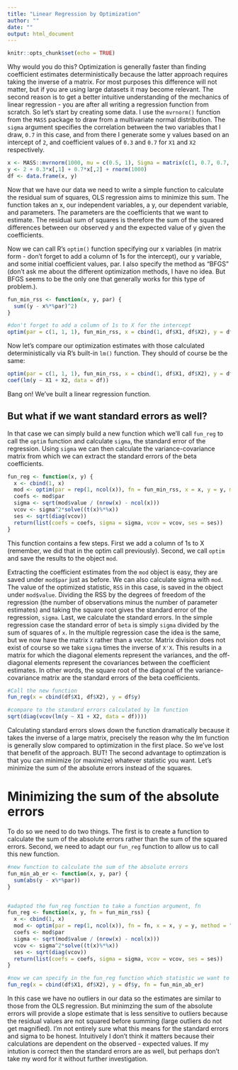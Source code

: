 ```yaml
---
title: "Linear Regression by Optimization"
author: ""
date: ""
output: html_document
---
```


```r
knitr::opts_chunk$set(echo = TRUE)
```



Why would you do this?  Optimization is generally faster than finding coefficient estimates deterministically because the latter approach requires taking the inverse of a matrix.  For most purposes this difference will not matter, but if you are using large datasets it may become relevant.  The second reason is to get a better intuitive understanding of the mechanics of linear regression - you are after all writing a regression function from scratch.  So let's start by creating some data.  I use the ```mvrnorm()``` function from the ```MASS``` package to draw from a multivariate normal distribution.  The ```sigma``` argument specifies the correlation between the two variables that I draw, ```0.7``` in this case, and from there I generate some y values based on an intercept of ```2```, and coefficient values of ```0.3``` and ```0.7``` for ```X1``` and ```X2``` respectively.  


```r
x <- MASS::mvrnorm(1000, mu = c(0.5, 1), Sigma = matrix(c(1, 0.7, 0.7, 1), ncol = 2)) 
y <- 2 + 0.3*x[,1] + 0.7*x[,2] + rnorm(1000)
df <- data.frame(x, y)
```



Now that we have our data we need to write a simple function to calculate the residual sum of squares, OLS regression aims to minimize this sum.  The function takes an x, our independent variables, a y, our dependent variable, and parameters.  The parameters are the coefficients that we want to estimate.  The residual sum of squares is therefore the sum of the squared differences between our observed y and the expected value of y given the coefficients.  

Now we can call R's ```optim()``` function specifying our x variables (in matrix form - don't forget to add a column of 1s for the intercept), our y variable, and some initial coefficient values, par.  I also specify the method as "BFGS" (don't ask me about the different optimization methods, I have no idea.  But BFGS seems to be the only one that generally works for this type of problem.). 



``` r
fun_min_rss <- function(x, y, par) {
  sum((y - x%*%par)^2)
}

#don't forget to add a column of 1s to X for the intercept
optim(par = c(1, 1, 1), fun_min_rss, x = cbind(1, df$X1, df$X2), y = df$y, method = "BFGS")
```




Now let's compare our optimization estimates with those calculated deterministically via R's built-in ```lm()``` function.  They should of course be the same:


```r
optim(par = c(1, 1, 1), fun_min_rss, x = cbind(1, df$X1, df$X2), y = df$y, method = "BFGS")$par
coef(lm(y ~ X1 + X2, data = df))
```


Bang on!  We've built a linear regression function.  



## But what if we want standard errors as well?

In that case we can simply build a new function which we'll call ```fun_reg``` to call the ```optim``` function and calculate ```sigma```, the standard error of the regression.  Using ```sigma``` we can then calculate the variance-covariance matrix from which we can extract the standard errors of the beta coefficients. 

```r
fun_reg <- function(x, y) {
  x <- cbind(1, x)
  mod <- optim(par = rep(1, ncol(x)), fn = fun_min_rss, x = x, y = y, method = "BFGS")
  coefs <- mod$par
  sigma <- sqrt(mod$value / (nrow(x) - ncol(x)))
  vcov <- sigma^2*solve((t(x)%*%x))
  ses <- sqrt(diag(vcov))
  return(list(coefs = coefs, sigma = sigma, vcov = vcov, ses = ses))
}

```

This function contains a few steps.  First we add a column of 1s to X (remember, we did that in the optim call previously).  Second, we call ```optim``` and save the results to the object ```mod```.  

Extracting the coefficient estimates from the ```mod``` object is easy, they are saved under ```mod$par``` just as before.  We can also calculate sigma with ```mod```.  The value of the optimized statistic, ```RSS``` in this case, is saved in the object under ```mod$value```.  Dividing the RSS by the degrees of freedom of the regression (the number of observations minus the number of parameter estimates) and taking the square root gives the standard error of the regression, ```sigma```.  Last, we calculate the standard errors.  In the simple regression case the standard error of ```beta``` is simply ```sigma``` divided by the sum of squares of ```x```.  In the multiple regression case the idea is the same, but we now have the matrix ```X``` rather than a vector.  Matrix division does not exist of course so we take ```sigma``` times the inverse of ```X'X```.  This results in a matrix for which the diagonal elements represent the variances, and the off-diagonal elements represent the covariances between the coefficient estimates.  In other words, the square root of the diagonal of the variance-covariance matrix are the standard errors of the beta coefficients.  


```r
#Call the new function
fun_reg(x = cbind(df$X1, df$X2), y = df$y)

#compare to the standard errors calculated by lm function
sqrt(diag(vcov(lm(y ~ X1 + X2, data = df))))
```



Calculating standard errors slows down the function dramatically because it takes the inverse of a large matrix, precisely the reason why the lm function is generally slow compared to optimization in the first place.  So we've lost that benefit of the approach.  BUT!  The second advantage to optimzation is that you can minimize (or maximize) whatever statistic you want.  Let's minimize the sum of the absolute errors instead of the squares.


# Minimizing the sum of the absolute errors
To do so we need to do two things.  The first is to create a function to calculate the sum of the absolute errors rather than the sum of the squared errors.  Second, we need to adapt our ```fun_reg``` function to allow us to call this new function.  


```r
#new function to calculate the sum of the absolute errors
fun_min_ab_er <- function(x, y, par) {
  sum(abs(y - x%*%par))
}


#adapted the fun_reg function to take a function argument, fn
fun_reg <- function(x, y, fn = fun_min_rss) { 
  x <- cbind(1, x)
  mod <- optim(par = rep(1, ncol(x)), fn = fn, x = x, y = y, method = "BFGS")
  coefs <- mod$par
  sigma <- sqrt(mod$value / (nrow(x) - ncol(x)))
  vcov <- sigma^2*solve((t(x)%*%x))
  ses <- sqrt(diag(vcov))
  return(list(coefs = coefs, sigma = sigma, vcov = vcov, ses = ses))
}

#now we can specify in the fun_reg function which statistic we want to minimize
fun_reg(x = cbind(df$X1, df$X2), y = df$y, fn = fun_min_ab_er)
```


In this case we have no outliers in our data so the estimates are similar to those from the OLS regression.  But minimzing the sum of the absolute errors will provide a slope estimate that is less sensitive to outliers because the residual values are not squared before summing (large outliers do not get magnified).  I'm not entirely sure what this means for the standard errors and sigma to be honest.  Intuitively I don't think it matters because their calculations are dependent on the observed - expected values.  If my intution is correct then the standard errors are as well, but perhaps don't take my word for it without further investigation.  


